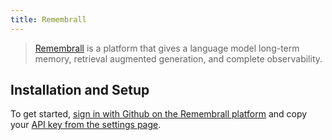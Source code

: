 ```yaml
---
title: Remembrall
---
```


>[Remembrall](https://remembrall.dev/) is a platform that gives a language model
> long-term memory, retrieval augmented generation, and complete observability.

## Installation and Setup

To get started, [sign in with Github on the Remembrall platform](https://remembrall.dev/login)
and copy your [API key from the settings page](https://remembrall.dev/dashboard/settings).

